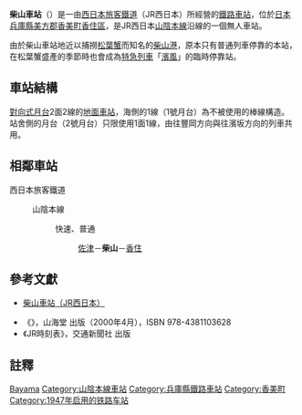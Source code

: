 {{noteTA
|T=zh-tw:柴山車站;zh-hk:柴山站; zh-cn:柴山站;
|1=zh-tw:柴山車站;zh-hk:柴山站; zh-cn:柴山站;
}}
{{日本車站資訊
|公司色 = #0072bc
|文字色 = 
|站名 = 柴山車站
|圖片 =山陰本線「柴山駅」駅舎（2020年4月）.jpg
|pxl = 
|圖片說明 =站舍
|日文原名 =柴山
|平假名 =しばやま
 |羅馬拼音 =Shibayama
|副站名 = 
|所屬公司 = [[西日本旅客鐵道|西日本旅客鐵道]]（JR西日本）
|電報略號 =シハ
|車站編號 =
|所在地 = {{JPN}}[[兵庫縣|兵庫縣]][[美方郡|美方郡]][[香美町|香美町]]<br>[[香住區|香住區]]浦上字小畑308番地1號
|車站構造 = [[地面車站|地面車站]]
|月台配置 = 1面1線
|所屬路線 = {{JR西路線記號|S|A}} [[山陰本線|山陰本線]]
|前一站 = [[佐津車站|佐津]]
|前一站距離 =2.3
|後一站距離= 4.3
|後一站 =[[香住車站|香住]]
|距離 = 175.7
|起點站 = [[京都車站|京都]]
|啟用年月日 = 1947年（[[昭和|昭和]]22年）6月26日
|廢站年月日 = 
|上下車人次 =117
|統計年度 =2013年
|轉車 =
|備註 = 無人車站
}}
'''柴山車站'''（{{jpn|j=柴山駅|hg=しばやまえき|rm=Shibayama eki|f=y}}）是一由[[西日本旅客鐵道|西日本旅客鐵道]]（JR西日本）所經營的[[鐵路車站|鐵路車站]]，位於[[日本|日本]][[兵庫縣|兵庫縣]][[美方郡|美方郡]][[香美町|香美町]][[香住區|香住區]]，是JR西日本[[山陰本線|山陰本線]]沿線的一個無人車站。

由於柴山車站地近以捕撈[[松葉蟹|松葉蟹]]而知名的[[柴山港|柴山港]]，原本只有普通列車停靠的本站，在松葉蟹盛產的季節時也會成為[[特急列車|特急列車]]「[[濱風號列車|濱風]]」的臨時停靠站。
== 車站結構 ==
[[對向式月台|對向式月台]]2面2線的[[地面車站|地面車站]]，海側的1線（1號月台）為不被使用的棒線構造。站舍側的月台（2號月台）只限使用1面1線，由往豐岡方向與往濱坂方向的列車共用。

== 相鄰車站 ==
; 西日本旅客鐵道
: {{JR西路線記號|S|A}} 山陰本線
:: {{color|#ff6600|■}}快速、{{color|#999|■}}普通
::: [[佐津站|佐津]]－'''柴山'''－[[香住站|香住]]

==參考文獻==
*{{ja}}[http://www.jr-odekake.net/eki/top.php?id=0630734 柴山車站（JR西日本）] {{Wayback|url=http://www.jr-odekake.net/eki/top.php?id=0630734 |date=20191202060941 }}
* 《{{lang|ja|JR西日本 ― 全51線区の駅・運転・車両のすべてを徹底解説}}》，山海堂 出版（2000年4月），ISBN 978-4381103628
* 《JR時刻表》，交通新聞社 出版

==註釋==
<references/>


{{山陰本線 (鳥取地區)}}
{{japan-rail-stub}}

{{DEFAULTSORT:Shibayama}}
[[Category:日本鐵路車站_Shi|Bayama]]
[[Category:山陰本線車站|Category:山陰本線車站]]
[[Category:兵庫縣鐵路車站|Category:兵庫縣鐵路車站]]
[[Category:香美町|Category:香美町]]
[[Category:1947年启用的铁路车站|Category:1947年启用的铁路车站]]
